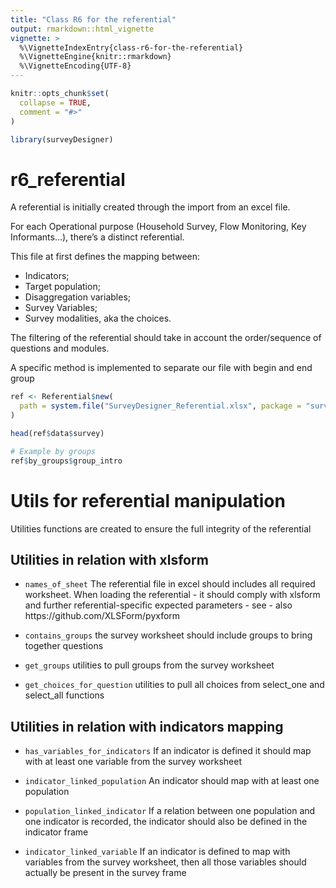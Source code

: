 ```yaml
---
title: "Class R6 for the referential"
output: rmarkdown::html_vignette
vignette: >
  %\VignetteIndexEntry{class-r6-for-the-referential}
  %\VignetteEngine{knitr::rmarkdown}
  %\VignetteEncoding{UTF-8}
---
```


```r
knitr::opts_chunk$set(
  collapse = TRUE,
  comment = "#>"
)
```

```r
library(surveyDesigner)
```

<!-- WARNING - This vignette is generated by {fusen} from /dev/flat_r6_referential.Rmd: do not edit by hand -->

# r6_referential

A referential is initially created through the import from an excel file. 

For each Operational purpose (Household Survey, Flow Monitoring, Key Informants...), there's a distinct referential.

This file at first defines the mapping between:  

  * Indicators;
  * Target population;
  * Disaggregation variables;
  * Survey Variables;
  * Survey modalities, aka the choices.

The filtering of the referential should take in account the order/sequence of questions and modules. 

A specific method is implemented to separate our file with begin and end group


```r
ref <- Referential$new(
  path = system.file("SurveyDesigner_Referential.xlsx", package = "surveyDesigner") 
)

head(ref$data$survey)

# Example by groups
ref$by_groups$group_intro
```

# Utils for referential manipulation

Utilities functions are created to ensure the full integrity of the referential


## Utilities in relation with xlsform

 * `names_of_sheet` The referential file in excel should includes all required worksheet. When loading the referential - it should comply with xlsform and  further referential-specific expected parameters - see - also https://github.com/XLSForm/pyxform
 
 * `contains_groups` the survey worksheet should include groups to bring together questions
 
 * `get_groups` utilities to pull groups from the survey worksheet
 
 * `get_choices_for_question` utilities to pull all choices from select_one and select_all functions
 

## Utilities in relation with indicators mapping

 
 * `has_variables_for_indicators` If an indicator is defined it should map with at least one variable from the survey worksheet
 
 * `indicator_linked_population` An indicator should map with at least one population
 
 * `population_linked_indicator` If a relation between one population and one indicator is recorded, the indicator should also be defined in the indicator frame
 
 * `indicator_linked_variable` If an indicator is defined to map with variables from the survey worksheet, then all those variables should actually be present in the survey frame
    
    
    

 
 

  
  

  


